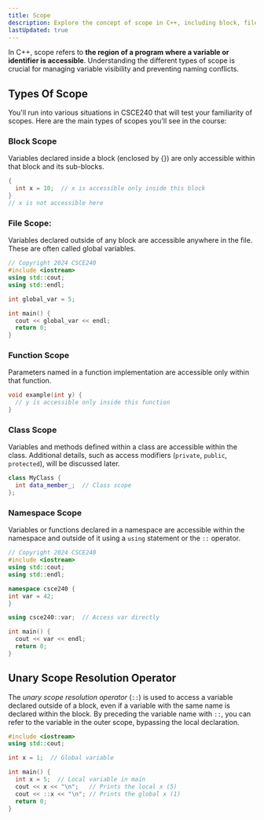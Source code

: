 ```yaml
---
title: Scope
description: Explore the concept of scope in C++, including block, file, function, class, and namespace scope, to understand variable visibility and accessibility in your programs.
lastUpdated: true
---
```


In C++, scope refers to **the region of a program where a variable or identifier is accessible**. 
Understanding the different types of scope is crucial for managing variable visibility and preventing 
naming conflicts.

## Types Of Scope

You'll run into various situations in CSCE240 that will test your familiarity of scopes. 
Here are the main types of scopes you'll see in the course:

### Block Scope 

Variables declared inside a block (enclosed by {}) are only accessible within that 
block and its sub-blocks.

```cpp
{
  int x = 10;  // x is accessible only inside this block
}
// x is not accessible here
```

### File Scope: 

Variables declared outside of any block are accessible anywhere in the file. 
These are often called global variables.

```cpp
// Copyright 2024 CSCE240
#include <iostream>
using std::cout;
using std::endl;

int global_var = 5;

int main() {
  cout << global_var << endl;
  return 0;
}
```

### Function Scope 

Parameters named in a function implementation are accessible only within that function.

```cpp
void example(int y) {
  // y is accessible only inside this function
}
```

### Class Scope

Variables and methods defined within a class are accessible within the class. 
Additional details, such as access modifiers (`private`, `public`, `protected`), will be discussed later.

```cpp
class MyClass {
  int data_member_;  // Class scope
};
```

### Namespace Scope 

Variables or functions declared in a namespace are accessible within the namespace and 
outside of it using a `using` statement or the `::` operator.

```cpp
// Copyright 2024 CSCE240
#include <iostream>
using std::cout;
using std::endl;

namespace csce240 {
int var = 42;
}

using csce240::var;  // Access var directly

int main() {
  cout << var << endl;
  return 0;
}
```

## Unary Scope Resolution Operator

The *unary scope resolution operator* (`::`) is used to access a variable declared outside of a block, 
even if a variable with the same name is declared within the block. By preceding the variable name 
with `::`, you can refer to the variable in the outer scope, bypassing the local declaration.

```cpp
#include <iostream>
using std::cout;

int x = 1;  // Global variable

int main() {
  int x = 5;  // Local variable in main
  cout << x << "\n";   // Prints the local x (5)
  cout << ::x << "\n"; // Prints the global x (1)
  return 0;
}
